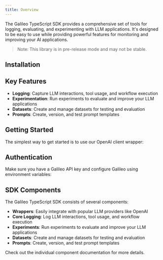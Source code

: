 ```yaml
---
title: Overview
---
```



The Galileo TypeScript SDK provides a comprehensive set of tools for logging, evaluating, and experimenting with LLM applications. It's designed to be easy to use while providing powerful features for monitoring and improving your AI applications.

> Note: This library is in pre-release mode and may not be stable.

## Installation

<CodeGroup>
<SnippetInstallationNpm />
<SnippetInstallationYarn />
<SnippetInstallationPnpm />
</CodeGroup>

## Key Features

- **Logging**: Capture LLM interactions, tool usage, and workflow execution
- **Experimentation**: Run experiments to evaluate and improve your LLM applications
- **Datasets**: Create and manage datasets for testing and evaluation
- **Prompts**: Create, version, and test prompt templates

## Getting Started

The simplest way to get started is to use our OpenAI client wrapper:

<CodeGroup>
<SnippetOpenAIBasic />
</CodeGroup>

## Authentication

Make sure you have a Galileo API key and configure Galileo using environment variables:

<CodeGroup>
<SnippetEnvSetup />
</CodeGroup>

## SDK Components

The Galileo TypeScript SDK consists of several components:

- **Wrappers**: Easily integrate with popular LLM providers like OpenAI
- **Core Logging**: Log LLM interactions, tool usage, and workflow execution
- **Experiments**: Run experiments to evaluate and improve your LLM applications
- **Datasets**: Create and manage datasets for testing and evaluation
- **Prompts**: Create, version, and test prompt templates

Check out the individual component documentation for more details. 